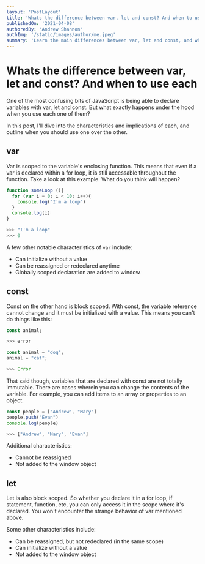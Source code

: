 ```yaml
---
layout: 'PostLayout'
title: 'Whats the difference between var, let and const? And when to use each'
publishedOn: '2021-04-08'
authoredBy: 'Andrew Shannon'
authImg: '/static/images/author/me.jpeg'
summary: 'Learn the main differences between var, let and const, and when to use each.'
---
```


# Whats the difference between var, let and const? And when to use each

One of the most confusing bits of JavaScript is being able to declare variables with var, let and const. But what exactly happens under the hood when you use each one of them?

In this post, I'll dive into the characteristics and implications of each, and outline when you should use one over the other.

## var

Var is scoped to the variable's enclosing function. This means that even if a var is declared within a for loop, it is still accessable throughout the function. Take a look at this example. What do you think will happen?

```js
function someLoop (){
  for (var i = 0; i < 10; i++){
	console.log("I'm a loop")    
  }
  console.log(i)
}

>>> "I'm a loop"
>>> 0
```

A few other notable characteristics of `var` include:

- Can initialize without a value
- Can be reassigned or redeclared anytime
- Globally scoped declaration are added to window

## const

Const on the other hand is block scoped. With const, the variable reference cannot change and it must be initialized with a value. This means you can't do things like this:

```js
const animal;

>>> error

const animal = "dog";
animal = "cat";

>>> Error
```

That said though, variables that are declared with const are not totally immutable. There are cases wherein you can change the contents of the variable. For example, you can add items to an array or properties to an object.

```js
const people = ["Andrew", "Mary"]
people.push("Evan")
console.log(people)

>>> ["Andrew", "Mary", "Evan"]
```

Additional characteristics:

- Cannot be reassigned
- Not added to the window object

## let 

Let is also block scoped. So whether you declare it in a for loop, if statement, function, etc, you can only access it in the scope where it's declared. You won't encounter the strange behavior of var mentioned above.

Some other characteristics include:

- Can be reassigned, but not redeclared (in the same scope)
- Can initialize without a value
- Not added to the window object 